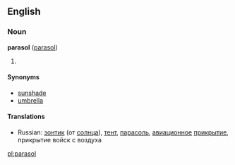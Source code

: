 ==English==
===Noun===
'''parasol''' ([[parasol]])

# {{stub}}

====Synonyms====
*[[sunshade]]
*[[umbrella]]

====Translations====
*Russian: [[зонтик]] (от [[солнца]]), <!--(''[[уст.]]'')-->[[тент]], <!--(''[[ав.]]'')-->[[парасоль]], <!--(''[[воен.]]'')-->[[авиационное]] [[прикрытие]], прикрытие войск с воздуха

[[pl:parasol]]